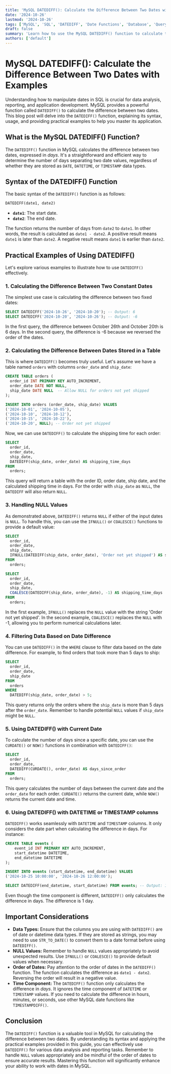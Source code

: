 ```yaml
---
title: 'MySQL DATEDIFF(): Calculate the Difference Between Two Dates with Examples'
date: '2024-10-26'
lastmod: '2024-10-26'
tags: ['MySQL', 'SQL', 'DATEDIFF', 'Date Functions', 'Database', 'Query', 'Tutorial', 'Example', 'Syntax']
draft: false
summary: 'Learn how to use the MySQL DATEDIFF() function to calculate the difference between two dates. This comprehensive guide provides syntax, examples, and practical applications for data analysis and reporting.'
authors: ['default']
---
```


# MySQL DATEDIFF(): Calculate the Difference Between Two Dates with Examples

Understanding how to manipulate dates in SQL is crucial for data analysis, reporting, and application development. MySQL provides a powerful function called `DATEDIFF()` to calculate the difference between two dates. This blog post will delve into the `DATEDIFF()` function, explaining its syntax, usage, and providing practical examples to help you master its application.

## What is the MySQL DATEDIFF() Function?

The `DATEDIFF()` function in MySQL calculates the difference between two dates, expressed in *days*. It's a straightforward and efficient way to determine the number of days separating two date values, regardless of whether they are stored as `DATE`, `DATETIME`, or `TIMESTAMP` data types.

## Syntax of the DATEDIFF() Function

The basic syntax of the `DATEDIFF()` function is as follows:

```sql
DATEDIFF(date1, date2)
```

*   **`date1`**: The start date.
*   **`date2`**: The end date.

The function returns the number of days from `date2` to `date1`.  In other words, the result is calculated as `date1 - date2`.  A positive result means `date1` is later than `date2`.  A negative result means `date1` is earlier than `date2`.

## Practical Examples of Using DATEDIFF()

Let's explore various examples to illustrate how to use `DATEDIFF()` effectively.

### 1. Calculating the Difference Between Two Constant Dates

The simplest use case is calculating the difference between two fixed dates:

```sql
SELECT DATEDIFF('2024-10-26', '2024-10-20'); -- Output: 6
SELECT DATEDIFF('2024-10-20', '2024-10-26'); -- Output: -6
```

In the first query, the difference between October 26th and October 20th is 6 days.  In the second query, the difference is -6 because we reversed the order of the dates.

### 2. Calculating the Difference Between Dates Stored in a Table

This is where `DATEDIFF()` becomes truly useful.  Let's assume we have a table named `orders` with columns `order_date` and `ship_date`:

```sql
CREATE TABLE orders (
  order_id INT PRIMARY KEY AUTO_INCREMENT,
  order_date DATE NOT NULL,
  ship_date DATE NULL  -- Allow NULL for orders not yet shipped
);

INSERT INTO orders (order_date, ship_date) VALUES
('2024-10-01', '2024-10-05'),
('2024-10-10', '2024-10-12'),
('2024-10-15', '2024-10-22'),
('2024-10-20', NULL); -- Order not yet shipped
```

Now, we can use `DATEDIFF()` to calculate the shipping time for each order:

```sql
SELECT
  order_id,
  order_date,
  ship_date,
  DATEDIFF(ship_date, order_date) AS shipping_time_days
FROM
  orders;
```

This query will return a table with the order ID, order date, ship date, and the calculated shipping time in days.  For the order with `ship_date` as `NULL`, the `DATEDIFF` will also return `NULL`.

### 3. Handling NULL Values

As demonstrated above, `DATEDIFF()` returns `NULL` if either of the input dates is `NULL`.  To handle this, you can use the `IFNULL()` or `COALESCE()` functions to provide a default value:

```sql
SELECT
  order_id,
  order_date,
  ship_date,
  IFNULL(DATEDIFF(ship_date, order_date), 'Order not yet shipped') AS shipping_time
FROM
  orders;

SELECT
  order_id,
  order_date,
  ship_date,
  COALESCE(DATEDIFF(ship_date, order_date), -1) AS shipping_time_days
FROM
  orders;
```

In the first example, `IFNULL()` replaces the `NULL` value with the string 'Order not yet shipped'.  In the second example, `COALESCE()` replaces the `NULL` with -1, allowing you to perform numerical calculations later.

### 4. Filtering Data Based on Date Difference

You can use `DATEDIFF()` in the `WHERE` clause to filter data based on the date difference. For example, to find orders that took more than 5 days to ship:

```sql
SELECT
  order_id,
  order_date,
  ship_date
FROM
  orders
WHERE
  DATEDIFF(ship_date, order_date) > 5;
```

This query returns only the orders where the `ship_date` is more than 5 days after the `order_date`.  Remember to handle potential `NULL` values if `ship_date` might be `NULL`.

### 5. Using DATEDIFF() with Current Date

To calculate the number of days since a specific date, you can use the `CURDATE()` or `NOW()` functions in combination with `DATEDIFF()`:

```sql
SELECT
  order_id,
  order_date,
  DATEDIFF(CURDATE(), order_date) AS days_since_order
FROM
  orders;
```

This query calculates the number of days between the current date and the `order_date` for each order.  `CURDATE()` returns the current date, while `NOW()` returns the current date and time.

### 6. Using DATEDIFF() with DATETIME or TIMESTAMP columns

`DATEDIFF()` works seamlessly with `DATETIME` and `TIMESTAMP` columns. It only considers the date part when calculating the difference in days.  For instance:

```sql
CREATE TABLE events (
    event_id INT PRIMARY KEY AUTO_INCREMENT,
    start_datetime DATETIME,
    end_datetime DATETIME
);

INSERT INTO events (start_datetime, end_datetime) VALUES
('2024-10-25 10:00:00', '2024-10-26 12:00:00');

SELECT DATEDIFF(end_datetime, start_datetime) FROM events; -- Output: 1
```

Even though the time component is different, `DATEDIFF()` only calculates the difference in days.  The difference is 1 day.

## Important Considerations

*   **Data Types:**  Ensure that the columns you are using with `DATEDIFF()` are of date or datetime data types.  If they are stored as strings, you may need to use `STR_TO_DATE()` to convert them to a date format before using `DATEDIFF()`.
*   **NULL Values:** Remember to handle `NULL` values appropriately to avoid unexpected results.  Use `IFNULL()` or `COALESCE()` to provide default values when necessary.
*   **Order of Dates:** Pay attention to the order of dates in the `DATEDIFF()` function.  The function calculates the difference as `date1 - date2`. Reversing the order will result in a negative value.
*   **Time Component:**  The `DATEDIFF()` function only calculates the difference in *days*.  It ignores the time component of `DATETIME` or `TIMESTAMP` values.  If you need to calculate the difference in hours, minutes, or seconds, use other MySQL date functions like `TIMESTAMPDIFF()`.

## Conclusion

The `DATEDIFF()` function is a valuable tool in MySQL for calculating the difference between two dates. By understanding its syntax and applying the practical examples provided in this guide, you can effectively use `DATEDIFF()` for various data analysis and reporting tasks.  Remember to handle `NULL` values appropriately and be mindful of the order of dates to ensure accurate results. Mastering this function will significantly enhance your ability to work with dates in MySQL.